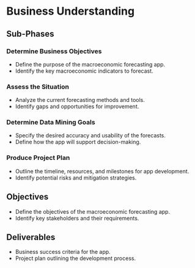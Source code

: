 # Business Understanding

## Sub-Phases

### Determine Business Objectives
- Define the purpose of the macroeconomic forecasting app.
- Identify the key macroeconomic indicators to forecast.

### Assess the Situation
- Analyze the current forecasting methods and tools.
- Identify gaps and opportunities for improvement.

### Determine Data Mining Goals
- Specify the desired accuracy and usability of the forecasts.
- Define how the app will support decision-making.

### Produce Project Plan
- Outline the timeline, resources, and milestones for app development.
- Identify potential risks and mitigation strategies.

## Objectives
- Define the objectives of the macroeconomic forecasting app.
- Identify key stakeholders and their requirements.

## Deliverables
- Business success criteria for the app.
- Project plan outlining the development process.
